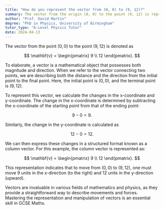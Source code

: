 ```yaml
---
title: "How do you represent the vector from (0, 0) to (9, 12)?"
summary: The vector from the origin (0, 0) to the point (9, 12) is represented as $\mathbf{v} = \begin{pmatrix} 9 \\ 12 \end{pmatrix}$.
author: "Prof. David Martin"
degree: "PhD in Physics, University of Birmingham"
tutor_type: "A-Level Physics Tutor"
date: 2024-04-13
---
```


The vector from the point $(0, 0)$ to the point $(9, 12)$ is denoted as 

$$
\mathbf{v} = \begin{pmatrix} 9 \\ 12 \end{pmatrix}.
$$

To elaborate, a vector is a mathematical object that possesses both magnitude and direction. When we refer to the vector connecting two points, we are describing both the distance and the direction from the initial point to the final point. Here, the initial point is $(0, 0)$, and the terminal point is $(9, 12)$.

To represent this vector, we calculate the changes in the x-coordinate and y-coordinate. The change in the x-coordinate is determined by subtracting the x-coordinate of the starting point from that of the ending point: 

$$
9 - 0 = 9.
$$ 

Similarly, the change in the y-coordinate is calculated as 

$$
12 - 0 = 12.
$$ 

We can then express these changes in a structured format known as a column vector. For this example, the column vector is represented as:

$$
\mathbf{v} = \begin{pmatrix} 9 \\ 12 \end{pmatrix}.
$$ 

This representation indicates that to move from $(0, 0)$ to $(9, 12)$, one must move $9$ units in the x-direction (to the right) and $12$ units in the y-direction (upward).

Vectors are invaluable in various fields of mathematics and physics, as they provide a straightforward way to describe movements and forces. Mastering the representation and manipulation of vectors is an essential skill in GCSE Maths.
    